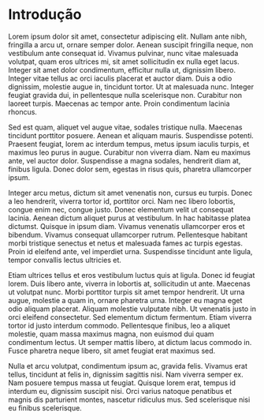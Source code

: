 # Introdução

Lorem ipsum dolor sit amet, consectetur adipiscing elit. Nullam ante nibh, fringilla a arcu ut, ornare semper dolor. Aenean suscipit fringilla neque, non vestibulum ante consequat id. Vivamus pulvinar, nunc vitae malesuada volutpat, quam eros ultrices mi, sit amet sollicitudin ex nulla eget lacus. Integer sit amet dolor condimentum, efficitur nulla ut, dignissim libero. Integer vitae tellus ac orci iaculis placerat et auctor diam. Duis a odio dignissim, molestie augue in, tincidunt tortor. Ut at malesuada nunc. Integer feugiat gravida dui, in pellentesque nulla scelerisque non. Curabitur non laoreet turpis. Maecenas ac tempor ante. Proin condimentum lacinia rhoncus.

Sed est quam, aliquet vel augue vitae, sodales tristique nulla. Maecenas tincidunt porttitor posuere. Aenean et aliquam mauris. Suspendisse potenti. Praesent feugiat, lorem ac interdum tempus, metus ipsum iaculis turpis, et maximus leo purus in augue. Curabitur non viverra diam. Nam eu maximus ante, vel auctor dolor. Suspendisse a magna sodales, hendrerit diam at, finibus ligula. Donec dolor sem, egestas in risus quis, pharetra ullamcorper ipsum.

Integer arcu metus, dictum sit amet venenatis non, cursus eu turpis. Donec a leo hendrerit, viverra tortor id, porttitor orci. Nam nec libero lobortis, congue enim nec, congue justo. Donec elementum velit ut consequat lacinia. Aenean dictum aliquet purus at vestibulum. In hac habitasse platea dictumst. Quisque in ipsum diam. Vivamus venenatis ullamcorper eros et bibendum. Vivamus consequat ullamcorper rutrum. Pellentesque habitant morbi tristique senectus et netus et malesuada fames ac turpis egestas. Proin id eleifend ante, vel imperdiet urna. Suspendisse tincidunt ante ligula, tempor convallis lectus ultricies et.

Etiam ultrices tellus et eros vestibulum luctus quis at ligula. Donec id feugiat lorem. Duis libero ante, viverra in lobortis at, sollicitudin ut ante. Maecenas ut volutpat nunc. Morbi porttitor turpis sit amet tempor hendrerit. Ut urna augue, molestie a quam in, ornare pharetra urna. Integer eu magna eget odio aliquam placerat. Aliquam molestie vulputate nibh. Ut venenatis justo in orci eleifend consectetur. Sed elementum dictum fermentum. Etiam viverra tortor id justo interdum commodo. Pellentesque finibus, leo a aliquet molestie, quam massa maximus magna, non euismod dui quam condimentum lectus. Ut semper mattis libero, at dictum lacus commodo in. Fusce pharetra neque libero, sit amet feugiat erat maximus sed.

Nulla et arcu volutpat, condimentum ipsum ac, gravida felis. Vivamus erat tellus, tincidunt at felis in, dignissim sagittis nisi. Nam viverra semper ex. Nam posuere tempus massa ut feugiat. Quisque lorem erat, tempus id interdum eu, dignissim suscipit nisi. Orci varius natoque penatibus et magnis dis parturient montes, nascetur ridiculus mus. Sed scelerisque nisi eu finibus scelerisque.
